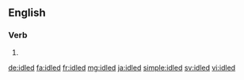 ==English==

===Verb===
{{head|en|verb form}}

# {{en-past of|idle}}

[[de:idled]]
[[fa:idled]]
[[fr:idled]]
[[mg:idled]]
[[ja:idled]]
[[simple:idled]]
[[sv:idled]]
[[vi:idled]]